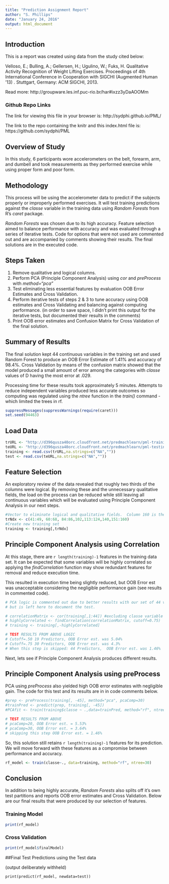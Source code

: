 ```yaml
---
title: "Prediction Assignment Report"
author: "S. Phillips"
date: "January 24, 2016"
output: html_document
---
```

## Introduction

This is a report was created using data from the study cited below:

Velloso, E.; Bulling, A.; Gellersen, H.; Ugulino, W.; Fuks, H. Qualitative Activity Recognition of Weight Lifting Exercises. Proceedings of 4th International Conference in Cooperation with SIGCHI (Augmented Human '13) . Stuttgart, Germany: ACM SIGCHI, 2013.

Read more: http://groupware.les.inf.puc-rio.br/har#ixzz3yDaAOOMm

### Github Repo Links

The link for viewing this file in your browser is: http://sydphi.github.io/PML/

The link to the repo containing the knitr and this index.html file is: https://github.com/sydphi/PML

## Overview of Study

In this study, 6 participants wore accelerometers on the belt, forearm, arm, and dumbell and took measurements as they performed exercise while using proper form and poor form.  

## Methodology

This process will be using the accelerometer data to predict if the subjects properly or improperly performed exercises. It will test training predictions against the *classe* variable in the training data using *Random Forests* from R's *caret* package.

*Random Forests* was chosen due to its high accuracy.  Feature selection aimed to balance performance with accuracy and was evaluated through a series of iterative tests.  Code for options that were not used are commented out and are accompanied by comments showing their results. The final solutions are in the executed code.

## Steps Taken

1. Remove qualitative and logical columns.
2. Perform PCA (Principle Component Analysis) using *cor* and *preProcess* with *method="pca"*
3. Test eliminating less essential features by evaluation OOB Error Estimates and Cross Validation.
4. Perform iterative tests of steps 2 & 3 to tune accuracy using OOB estimates and Cross Validating and balancing against computing performance. (in order to save space, I didn't print this output for the iterative tests, but documented their results in the comments)
5. Print OOB error estimates and Confusion Matrix for Cross Validation of the final solution. 

## Summary of Results

The final solution kept 44 continuous variables in the training set and used Random Forest to produce an OOB Error Estimate of 1.41% and accuracy of 98.4%. Cross Validation by means of the confusion matrix showed that the model produced a small amount of error among the categories with *classe* values of D having the most error at .029. 

Processing time for these results took approximately 5 minutes. Attempts to reduce independent variables produced less accurate outcomes so computing was regulated using the *ntree* function in the *train()* command - which limited the trees in rf. 


```r

suppressMessages(suppressWarnings(require(caret)))
set.seed(94463)

```

## Load Data

```r

trURL <- "http://d396qusza40orc.cloudfront.net/predmachlearn/pml-training.csv"
teURL <- "http://d396qusza40orc.cloudfront.net/predmachlearn/pml-testing.csv"
training <- read.csv(trURL,na.strings=c("NA",""))
test <- read.csv(teURL,na.strings=c("NA",""))

```

## Feature Selection
An exploratory review of the data revealed that roughly two thirds of the columns were logical.  By removing these and the unnecessary qualitative fields, the load on the process can be reduced while still leaving all continuous variables which will be evaluated using Principle Component Analysis in our next steps.

```r

#Vector to eliminate logical and qualitative fields.  Column 160 is the classe variable.
trNdx <- c(41:49, 60:68, 84:86,102,113:124,140,151:160) 
#Create new training set
training <- training[,trNdx] 

```
## Principle Component Analysis using Correlation

At this stage, there are `r length(training)-1` features in the training data set.  It can be expected that some variables will be highly correlated so applying the *findCorrelation* function may show redundant features for removal and reduce execution time.  

This resulted in execution time being slightly reduced, but OOB Error est was unacceptable considering the negligible performance gain (see results in commented code). 


```r
# PCA logic is commented out due to better results with our set of 44 variables
# but is left here to document the test. 

# correlationMatrix <- cor(training[,1:44]) #excluding classe variable
# highlyCorrelated <- findCorrelation(correlationMatrix, cutoff=0.75)
# training <- training[,-highlyCorrelated]

# TEST RESULTS FROM ABOVE LOGIC
# Cutoff=.50 19 Predictors, OOB Error est. was 5.04%  
# Cutoff=.75 30 Predictors, OOB Error est. was 4.3%
# When this step is skipped: 44 Predictors,  OOB Error est. was 1.46%

```
Next, lets see if Principle Component Analysis produces different results.

## Principle Component Analysis using preProcess

PCA using *preProcess* also yielded high OOB error estimates with negligible gain.  The code for this test and its results are in in code comments below.

```r
#prep <- preProcess(training[, -45], method="pca", pcaComp=30)
#trainPred <- predict(prep, training[, -45]) 
#PCAfit <- train(training$classe ~ .,data=trainPred, method="rf", ntree=30)

# TEST RESULTS FROM ABOVE
# pcaComp=20, OOB Error est. = 5.53%
# pcaComp=30, OOB Error est. = 3.64%
# skipping this step OOB Error est. = 1.46%
```


So, this solution still retains `r length(training)-1 ` features for its prediction.  We will move forward with these features as a compromise between performance and accuracy.


```r

rf_model <- train(classe~., data=training, method="rf", ntree=30)

```

## Conclusion

In addition to being highly accurate, *Random Forests* also splits off it's own test partitions and reports OOB error estimates and Cross Validation. Below are our final results that were produced by our selection of features.  

### Training Model

```r

print(rf_model)

```

### Cross Validation

```r
print(rf_model$finalModel)
```

##Final Test Predictions using the Test data 

(output deliberately withheld)

```
print(predict(rf_model, newdata=test))

```

